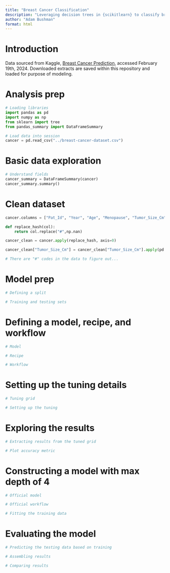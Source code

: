 ```yaml
---
title: "Breast Cancer Classification"
description: "Leveraging decision trees in {scikitlearn} to classify breast cancer"
author: "Adam Bushman"
format: html
---
```



# Introduction

Data sourced from Kaggle,
[Breast Cancer Prediction](https://www.kaggle.com/datasets/fatemehmehrparvar/breast-cancer-prediction), accessed February 19th, 2024. Downloaded extracts are saved within this repository and loaded for purpose of modeling.


# Analysis prep

```python

# Loading libraries
import pandas as pd
import numpy as np
from sklearn import tree
from pandas_summary import DataFrameSummary

# Load data into session
cancer = pd.read_csv("../breast-cancer-dataset.csv")

```

# Basic data exploration

```python

# Understand fields
cancer_summary = DataFrameSummary(cancer)
cancer_summary.summary()

```

# Clean dataset

```python

cancer.columns = ["Pat_Id", "Year", "Age", "Menopause", "Tumor_Size_Cm", "Inv_Nodes", "Breast", "Metastasis", "Breast_Quadrant", "History", "Diagnosis_Result"]

def replace_hash(col):
    return col.replace("#",np.nan)

cancer_clean = cancer.apply(replace_hash, axis=0)

cancer_clean["Tumor_Size_Cm"] = cancer_clean["Tumor_Size_Cm"].apply(pd.to_numeric)

# There are "#" codes in the data to figure out...

```


# Model prep

```python

# Defining a split

# Training and testing sets

```

# Defining a model, recipe, and workflow

```python

# Model

# Recipe

# Workflow

```

# Setting up the tuning details

```python

# Tuning grid

# Setting up the tuning

```


# Exploring the results

```python

# Extracting results from the tuned grid

# Plot accuracy metric

```

# Constructing a model with max depth of 4

```python

# Official model

# Official workflow

# Fitting the training data

```

# Evaluating the model

```python

# Predicting the testing data based on training

# Assembling results 

# Comparing results

```
